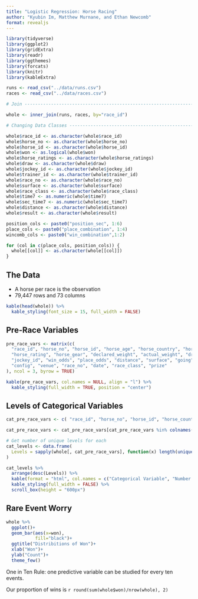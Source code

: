 ```yaml
---
title: "Logistic Regression: Horse Racing"
author: "Kyubin Im, Matthew Murnane, and Ethan Newcomb"
format: revealjs
---
```


```r
library(tidyverse)
library(ggplot2)
library(gridExtra)
library(readr)
library(ggthemes)
library(forcats)
library(knitr)
library(kableExtra)
```

```r

runs <- read_csv("../data/runs.csv")
races <- read_csv("../data/races.csv")

# Join --------------------------------------------------------------------

whole <- inner_join(runs, races, by="race_id")

# Changing Data Classes ---------------------------------------------------

whole$race_id <- as.character(whole$race_id)
whole$horse_no <- as.character(whole$horse_no)
whole$horse_id <- as.character(whole$horse_id)
whole$won <- as.logical(whole$won)
whole$horse_ratings <- as.character(whole$horse_ratings)
whole$draw <- as.character(whole$draw)
whole$jockey_id <- as.character(whole$jockey_id)
whole$trainer_id <- as.character(whole$trainer_id)
whole$race_no <- as.character(whole$race_no)
whole$surface <- as.character(whole$surface)
whole$race_class <- as.character(whole$race_class)
whole$time7 <- as.numeric(whole$time7)
whole$sec_time7 <- as.numeric(whole$sec_time7)
whole$distance <- as.character(whole$distance)
whole$result <- as.character(whole$result)

position_cols <- paste0("position_sec", 1:6)
place_cols <- paste0("place_combination", 1:4)
wincomb_cols <- paste0("win_combination",1:2)

for (col in c(place_cols, position_cols)) {
  whole[[col]] <- as.character(whole[[col]])
}
```

## The Data

- A horse per race is the observation
- 79,447 rows and 73 columns

```r
kable(head(whole)) %>%
  kable_styling(font_size = 15, full_width = FALSE)
```

## Pre-Race Variables

```r
pre_race_vars <- matrix(c(
  "race_id", "horse_no", "horse_id", "horse_age", "horse_country", "horse_type",
  "horse_rating", "horse_gear", "declared_weight", "actual_weight", "draw", "trainer_id",
  "jockey_id", "win_odds", "place_odds", "distance", "surface", "going",
  "config", "venue", "race_no", "date", "race_class", "prize"
), ncol = 3, byrow = TRUE)

kable(pre_race_vars, col.names = NULL, align = "l") %>%
  kable_styling(full_width = TRUE, position = "center")
```

## Levels of Categorical Variables

```r
cat_pre_race_vars <- c( "race_id", "horse_no", "horse_id", "horse_country", "horse_type", "horse_rating", "horse_gear", "draw", "trainer_id", "jockey_id", "distance", "surface", "going", "config", "venue", "race_no", "race_class")

cat_pre_race_vars <- cat_pre_race_vars[cat_pre_race_vars %in% colnames(whole)]

# Get number of unique levels for each
cat_levels <- data.frame(
  Levels = sapply(whole[, cat_pre_race_vars], function(x) length(unique(x)))
)

cat_levels %>%
  arrange(desc(Levels)) %>%
  kable(format = "html", col.names = c("Categorical Variable", "Number of Levels")) %>%
  kable_styling(full_width = FALSE) %>%
  scroll_box(height = "600px")
```

## Rare Event Worry

```r
whole %>% 
  ggplot()+
  geom_bar(aes(x=won),
           fill="black")+
  ggtitle("Distribitions of Won")+
  xlab("Won")+
  ylab("Count")+
  theme_few()
```

One in Ten Rule: one predictive variable can be studied for every ten events.

Our proportion of wins is `r round(sum(whole$won)/nrow(whole), 2)`




